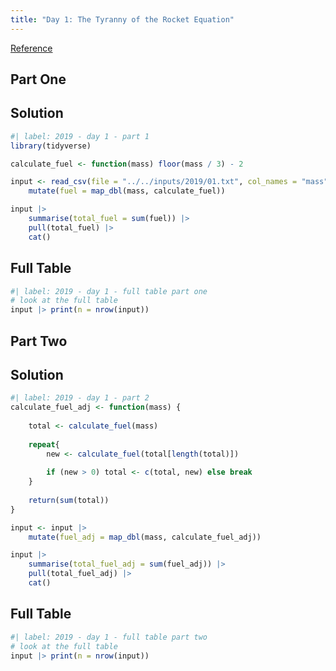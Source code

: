 ```yaml
---
title: "Day 1: The Tyranny of the Rocket Equation"
---
```


[Reference](https://adventofcode.com/2019/day/1)

## Part One

::: {.panel-tabset}

## Solution

```r
#| label: 2019 - day 1 - part 1
library(tidyverse)

calculate_fuel <- function(mass) floor(mass / 3) - 2

input <- read_csv(file = "../../inputs/2019/01.txt", col_names = "mass") |> 
    mutate(fuel = map_dbl(mass, calculate_fuel))

input |> 
    summarise(total_fuel = sum(fuel)) |> 
    pull(total_fuel) |> 
    cat()
```

## Full Table

```r
#| label: 2019 - day 1 - full table part one
# look at the full table
input |> print(n = nrow(input))
```

:::

## Part Two

::: {.panel-tabset}

## Solution

```r
#| label: 2019 - day 1 - part 2
calculate_fuel_adj <- function(mass) {
    
    total <- calculate_fuel(mass)
    
    repeat{
        new <- calculate_fuel(total[length(total)])
        
        if (new > 0) total <- c(total, new) else break
    }
    
    return(sum(total))
}

input <- input |> 
    mutate(fuel_adj = map_dbl(mass, calculate_fuel_adj))

input |> 
    summarise(total_fuel_adj = sum(fuel_adj)) |> 
    pull(total_fuel_adj) |> 
    cat()
```

## Full Table

```r
#| label: 2019 - day 1 - full table part two
# look at the full table
input |> print(n = nrow(input))
```

:::
